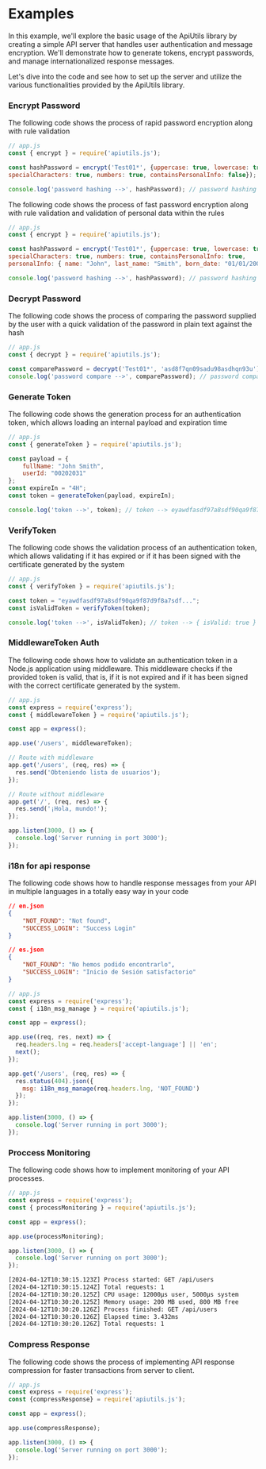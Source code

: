 # Examples

In this example, we'll explore the basic usage of the ApiUtils library by creating a simple API server that handles user authentication and message encryption. We'll demonstrate how to generate tokens, encrypt passwords, and manage internationalized response messages.

Let's dive into the code and see how to set up the server and utilize the various functionalities provided by the ApiUtils library.

### Encrypt Password

The following code shows the process of rapid password encryption along with rule validation

```javascript
// app.js
const { encrypt } = require('apiutils.js');

const hashPassword = encrypt('Test01*', {uppercase: true, lowercase: true, 
specialCharacters: true, numbers: true, containsPersonalInfo: false});

console.log('password hashing -->', hashPassword); // password hashing --> asd8f7qn09sadu98asdhqn93u
```

The following code shows the process of fast password encryption along with rule validation and validation of personal data within the rules

```javascript
// app.js
const { encrypt } = require('apiutils.js');

const hashPassword = encrypt('Test01*', {uppercase: true, lowercase: true, 
specialCharacters: true, numbers: true, containsPersonalInfo: true, 
personalInfo: { name: "John", last_name: "Smith", born_date: "01/01/2000" }});

console.log('password hashing -->', hashPassword); // password hashing --> asd8f7qn09sadu98asdhqn93u
```

### Decrypt Password

The following code shows the process of comparing the password supplied by the user with a quick validation of the password in plain text against the hash

```javascript
// app.js
const { decrypt } = require('apiutils.js');

const comparePassword = decrypt('Test01*', 'asd8f7qn09sadu98asdhqn93u');
console.log('password compare -->', comparePassword); // password compare --> true
```

### Generate Token

The following code shows the generation process for an authentication token, which allows loading an internal payload and expiration time

```javascript
// app.js
const { generateToken } = require('apiutils.js');

const payload = {
    fullName: "John Smith",
    userId: "00202031"
};
const expireIn = "4H";
const token = generateToken(payload, expireIn);

console.log('token -->', token); // token --> eyawdfasdf97a8sdf90qa9f87d9f8a7sdf...
```

### VerifyToken

The following code shows the validation process of an authentication token, which allows validating if it has expired or if it has been signed with the certificate generated by the system

```javascript
// app.js
const { verifyToken } = require('apiutils.js');

const token = "eyawdfasdf97a8sdf90qa9f87d9f8a7sdf...";
const isValidToken = verifyToken(token);

console.log('token -->', isValidToken); // token --> { isValid: true }
```

### MiddlewareToken Auth

The following code shows how to validate an authentication token in a Node.js application using middleware. This middleware checks if the provided token is valid, that is, if it is not expired and if it has been signed with the correct certificate generated by the system.

```javascript
// app.js
const express = require('express');
const { middlewareToken } = require('apiutils.js');

const app = express();

app.use('/users', middlewareToken);

// Route with middleware
app.get('/users', (req, res) => {
  res.send('Obteniendo lista de usuarios');
});

// Route without middleware
app.get('/', (req, res) => {
  res.send('¡Hola, mundo!');
});

app.listen(3000, () => {
  console.log('Server running in port 3000');
});
```

### i18n for api response

The following code shows how to handle response messages from your API in multiple languages ​​in a totally easy way in your code

```json
// en.json
{
    "NOT_FOUND": "Not found",
    "SUCCESS_LOGIN": "Success Login"
}
```

```json
// es.json
{
    "NOT_FOUND": "No hemos podido encontrarlo",
    "SUCCESS_LOGIN": "Inicio de Sesión satisfactorio"
}
```

```javascript
// app.js
const express = require('express');
const { i18n_msg_manage } = require('apiutils.js');

const app = express();

app.use((req, res, next) => {
  req.headers.lng = req.headers['accept-language'] || 'en';
  next();
});

app.get('/users', (req, res) => {
  res.status(404).json({
    msg: i18n_msg_manage(req.headers.lng, 'NOT_FOUND')
  });
});

app.listen(3000, () => {
  console.log('Server running in port 3000');
});
```

### Proccess Monitoring

The following code shows how to implement monitoring of your API processes.

```javascript
// app.js
const express = require('express');
const { processMonitoring } = require('apiutils.js');

const app = express();

app.use(processMonitoring);

app.listen(3000, () => {
  console.log('Server running on port 3000');
});
```

```bash
[2024-04-12T10:30:15.123Z] Process started: GET /api/users
[2024-04-12T10:30:15.124Z] Total requests: 1
[2024-04-12T10:30:20.125Z] CPU usage: 12000μs user, 5000μs system
[2024-04-12T10:30:20.125Z] Memory usage: 200 MB used, 800 MB free
[2024-04-12T10:30:20.126Z] Process finished: GET /api/users
[2024-04-12T10:30:20.126Z] Elapsed time: 3.432ms
[2024-04-12T10:30:20.126Z] Total requests: 1
```

### Compress Response

The following code shows the process of implementing API response compression for faster transactions from server to client.

```javascript
// app.js
const express = require('express');
const {compressResponse} = require('apiutils.js');

const app = express();

app.use(compressResponse);

app.listen(3000, () => {
  console.log('Server running on port 3000');
});
```